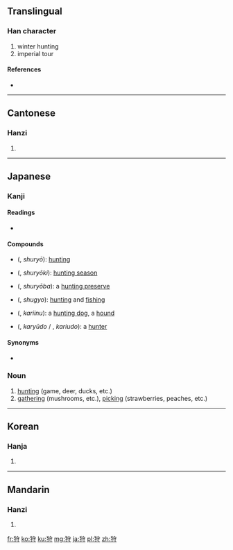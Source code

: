 ==Translingual==

===Han character===
{{Han char|rn=94|rad=犬|as=06|sn=9|four=4324<sub>2</sub>|canj=大竹十木戈 (KHJDI)}}

# winter hunting
# imperial tour

====References====
* {{Han ref|kx=0711.040|dkj=20390|dj=1123.040|hdz=21346.050|uh=72E9|ud=29417|bh=ACBC|bd=44220}}

----

==Cantonese==

===Hanzi===
{{yue-hanzi|jyut=|y=sau3}}

# {{defn|lang=yue|sort=犬06}}

----

==Japanese==

===Kanji===
{{ja-kanji|grade=c|rs=犬06}}

====Readings====
* {{ja-readings|on=[[しゅ]] (shu)|kun=[[かる|か-る]] (ka-ru), [[かり|か-り]] (ka-ri), [[かり]] (kari)}}

====Compounds====
{{der-top|Compounds}}
* {{l|ja|狩猟}} ({{l|ja|しゅりょう}}, ''shuryō''): [[hunting]]
* {{l|ja|狩猟期}} ({{l|ja|しゅりょうき}}, ''shuryōki''): [[hunting season]]
* {{l|ja|狩猟場}} ({{l|ja|しゅりょうば}}, ''shuryōba''): a [[hunting preserve]]
{{der-mid}}
* {{l|ja|狩漁}} ({{l|ja|しゅぎょ}}, ''shugyo''): [[hunting]] and [[fishing]]
* {{l|ja|狩犬}} ({{l|ja|かりいぬ}}, ''kariinu''): a [[hunting dog]], a [[hound]]
* {{l|ja|狩人}} ({{l|ja|かりゅうど}}, ''karyūdo'' / {{l|ja|かりうど}}, ''kariudo''): a [[hunter]]
{{bottom}}

====Synonyms====
* {{l|ja|猟}}

=== Noun ===
{{ja-noun|k|hira=かり|rom=kari}}

# [[hunting]] (game, deer, ducks, etc.)
# [[gathering]] (mushrooms, etc.), [[picking]] (strawberries, peaches, etc.)

----

==Korean==

===Hanja===
{{ko-hanja|hangeul=수|eumhun=|rv=su|mr=su|y=swu}}

# {{defn|lang=ko|sort=犬06}}

----

==Mandarin==

===Hanzi===
{{cmn-hanzi|pin=[[shòu]] ([[shou4]])|wg=shou<sup>4</sup>}}

# {{defn|lang=cmn|sort=犬06}}

[[fr:狩]]
[[ko:狩]]
[[ku:狩]]
[[mg:狩]]
[[ja:狩]]
[[pl:狩]]
[[zh:狩]]